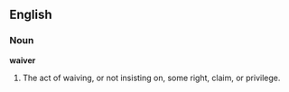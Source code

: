 ==English==

===Noun===

'''waiver'''

#The act of waiving, or not insisting on, some right, claim, or privilege.